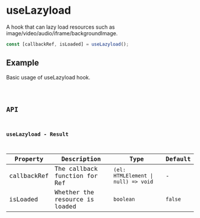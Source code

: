 # useLazyload

A hook that can lazy load resources such as image/video/audio/iframe/backgroundImage.

```ts pure
const [callbackRef, isLoaded] = useLazyload();
```

## Example

Basic usage of useLazyload hook.

<code src="./demo/Example.tsx" />

## API

### useLazyload - Result

| Property    | Description                    | Type                                | Default |
| ----------- | ------------------------------ | ----------------------------------- | ------- |
| callbackRef | The callback function for Ref  | `(el: HTMLElement \| null) => void` | -       |
| isLoaded    | Whether the resource is loaded | `boolean`                           | `false` |
